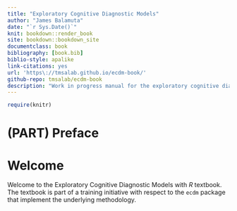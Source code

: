 ```yaml
--- 
title: "Exploratory Cognitive Diagnostic Models"
author: "James Balamuta"
date: "`r Sys.Date()`"
knit: bookdown::render_book
site: bookdown::bookdown_site
documentclass: book
bibliography: [book.bib]
biblio-style: apalike
link-citations: yes
url: 'https\://tmsalab.github.io/ecdm-book/'
github-repo: tmsalab/ecdm-book
description: "Work in progress manual for the exploratory cognitive diagnostic model package."
---
```


```r
require(knitr)
```


# (PART) Preface {-}

# Welcome {-}

Welcome to the Exploratory Cognitive Diagnostic Models with _R_ textbook. 
The textbook is part of a training initiative with respect to the `ecdm`
package that implement the underlying methodology.

